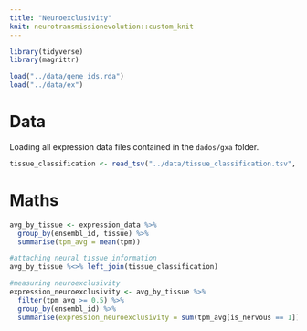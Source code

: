 ```yaml
---
title: "Neuroexclusivity"
knit: neurotransmissionevolution::custom_knit
---
```

```r
library(tidyverse)
library(magrittr)

load("../data/gene_ids.rda")
load("../data/ex")
```

# Data
Loading all expression data files contained in the `dados/gxa` folder.
```r
tissue_classification <- read_tsv("../data/tissue_classification.tsv", col_types = "ci")
```

# Maths
```r
avg_by_tissue <- expression_data %>%
  group_by(ensembl_id, tissue) %>%
  summarise(tpm_avg = mean(tpm))

#attaching neural tissue information
avg_by_tissue %<>% left_join(tissue_classification)

#measuring neuroexclusivity
expression_neuroexclusivity <- avg_by_tissue %>%
  filter(tpm_avg >= 0.5) %>%
  group_by(ensembl_id) %>%
  summarise(expression_neuroexclusivity = sum(tpm_avg[is_nervous == 1])/sum(tpm_avg))
```
